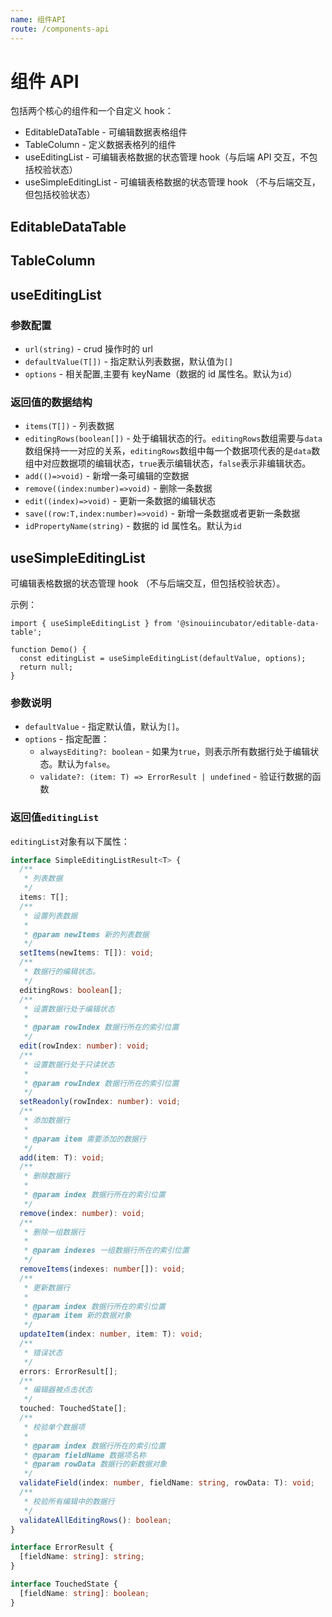 ```yaml
---
name: 组件API
route: /components-api
---
```



# 组件 API

包括两个核心的组件和一个自定义 hook：

- EditableDataTable - 可编辑数据表格组件
- TableColumn - 定义数据表格列的组件
- useEditingList - 可编辑表格数据的状态管理 hook（与后端 API 交互，不包括校验状态）
- useSimpleEditingList - 可编辑表格数据的状态管理 hook （不与后端交互，但包括校验状态）

## EditableDataTable

<Props of={EditableDataTable} />

## TableColumn

<Props of={TableColumn} />

## useEditingList

### 参数配置

- `url(string)` - crud 操作时的 url
- `defaultValue(T[])` - 指定默认列表数据，默认值为`[]`
- `options` - 相关配置,主要有 keyName（数据的 id 属性名。默认为`id`）

### 返回值的数据结构

- `items(T[])` - 列表数据
- `editingRows(boolean[])` - 处于编辑状态的行。`editingRows`数组需要与`data`数组保持一一对应的关系，`editingRows`数组中每一个数据项代表的是`data`数组中对应数据项的编辑状态，`true`表示编辑状态，`false`表示非编辑状态。
- `add(()=>void)` - 新增一条可编辑的空数据
- `remove((index:number)=>void)` - 删除一条数据
- `edit((index)=>void)` - 更新一条数据的编辑状态
- `save((row:T,index:number)=>void)` - 新增一条数据或者更新一条数据
- `idPropertyName(string)` - 数据的 id 属性名。默认为`id`

## useSimpleEditingList

可编辑表格数据的状态管理 hook （不与后端交互，但包括校验状态）。

示例：

```tsx
import { useSimpleEditingList } from '@sinouiincubator/editable-data-table';

function Demo() {
  const editingList = useSimpleEditingList(defaultValue, options);
  return null;
}
```

### 参数说明

- `defaultValue` - 指定默认值，默认为`[]`。
- `options` - 指定配置：
  - `alwaysEditing?: boolean` - 如果为`true`，则表示所有数据行处于编辑状态。默认为`false`。
  - `validate?: (item: T) => ErrorResult | undefined` - 验证行数据的函数

### 返回值`editingList`

`editingList`对象有以下属性：

```ts
interface SimpleEditingListResult<T> {
  /**
   * 列表数据
   */
  items: T[];
  /**
   * 设置列表数据
   *
   * @param newItems 新的列表数据
   */
  setItems(newItems: T[]): void;
  /**
   * 数据行的编辑状态。
   */
  editingRows: boolean[];
  /**
   * 设置数据行处于编辑状态
   *
   * @param rowIndex 数据行所在的索引位置
   */
  edit(rowIndex: number): void;
  /**
   * 设置数据行处于只读状态
   *
   * @param rowIndex 数据行所在的索引位置
   */
  setReadonly(rowIndex: number): void;
  /**
   * 添加数据行
   *
   * @param item 需要添加的数据行
   */
  add(item: T): void;
  /**
   * 删除数据行
   *
   * @param index 数据行所在的索引位置
   */
  remove(index: number): void;
  /**
   * 删除一组数据行
   *
   * @param indexes 一组数据行所在的索引位置
   */
  removeItems(indexes: number[]): void;
  /**
   * 更新数据行
   *
   * @param index 数据行所在的索引位置
   * @param item 新的数据对象
   */
  updateItem(index: number, item: T): void;
  /**
   * 错误状态
   */
  errors: ErrorResult[];
  /**
   * 编辑器被点击状态
   */
  touched: TouchedState[];
  /**
   * 校验单个数据项
   *
   * @param index 数据行所在的索引位置
   * @param fieldName 数据项名称
   * @param rowData 数据行的新数据对象
   */
  validateField(index: number, fieldName: string, rowData: T): void;
  /**
   * 校验所有编辑中的数据行
   */
  validateAllEditingRows(): boolean;
}

interface ErrorResult {
  [fieldName: string]: string;
}

interface TouchedState {
  [fieldName: string]: boolean;
}
```
